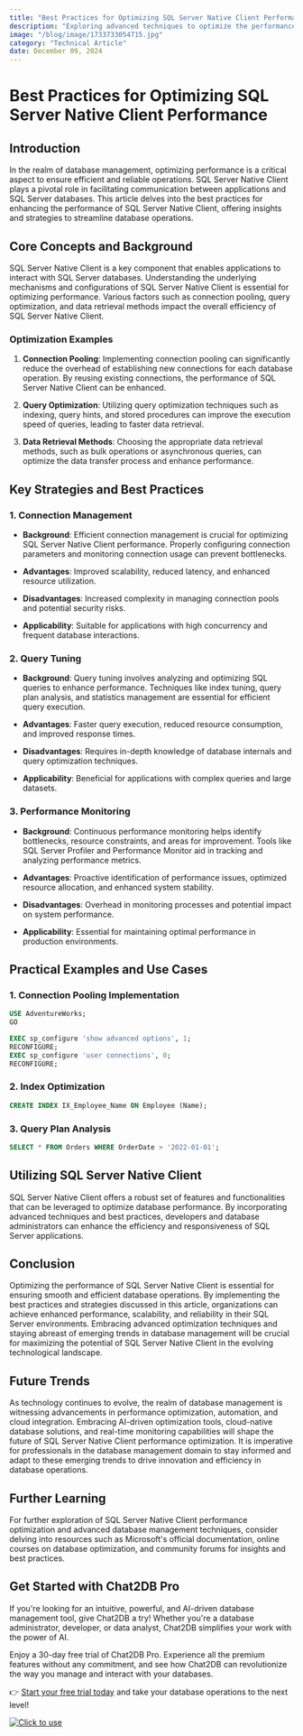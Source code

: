 ```yaml
---
title: "Best Practices for Optimizing SQL Server Native Client Performance"
description: "Exploring advanced techniques to optimize the performance of SQL Server Native Client for enhanced database operations."
image: "/blog/image/1733733054715.jpg"
category: "Technical Article"
date: December 09, 2024
---
```


# Best Practices for Optimizing SQL Server Native Client Performance

## Introduction

In the realm of database management, optimizing performance is a critical aspect to ensure efficient and reliable operations. SQL Server Native Client plays a pivotal role in facilitating communication between applications and SQL Server databases. This article delves into the best practices for enhancing the performance of SQL Server Native Client, offering insights and strategies to streamline database operations.

## Core Concepts and Background

SQL Server Native Client is a key component that enables applications to interact with SQL Server databases. Understanding the underlying mechanisms and configurations of SQL Server Native Client is essential for optimizing performance. Various factors such as connection pooling, query optimization, and data retrieval methods impact the overall efficiency of SQL Server Native Client.

### Optimization Examples

1. **Connection Pooling**: Implementing connection pooling can significantly reduce the overhead of establishing new connections for each database operation. By reusing existing connections, the performance of SQL Server Native Client can be enhanced.

2. **Query Optimization**: Utilizing query optimization techniques such as indexing, query hints, and stored procedures can improve the execution speed of queries, leading to faster data retrieval.

3. **Data Retrieval Methods**: Choosing the appropriate data retrieval methods, such as bulk operations or asynchronous queries, can optimize the data transfer process and enhance performance.

## Key Strategies and Best Practices

### 1. Connection Management

- **Background**: Efficient connection management is crucial for optimizing SQL Server Native Client performance. Properly configuring connection parameters and monitoring connection usage can prevent bottlenecks.

- **Advantages**: Improved scalability, reduced latency, and enhanced resource utilization.

- **Disadvantages**: Increased complexity in managing connection pools and potential security risks.

- **Applicability**: Suitable for applications with high concurrency and frequent database interactions.

### 2. Query Tuning

- **Background**: Query tuning involves analyzing and optimizing SQL queries to enhance performance. Techniques like index tuning, query plan analysis, and statistics management are essential for efficient query execution.

- **Advantages**: Faster query execution, reduced resource consumption, and improved response times.

- **Disadvantages**: Requires in-depth knowledge of database internals and query optimization techniques.

- **Applicability**: Beneficial for applications with complex queries and large datasets.

### 3. Performance Monitoring

- **Background**: Continuous performance monitoring helps identify bottlenecks, resource constraints, and areas for improvement. Tools like SQL Server Profiler and Performance Monitor aid in tracking and analyzing performance metrics.

- **Advantages**: Proactive identification of performance issues, optimized resource allocation, and enhanced system stability.

- **Disadvantages**: Overhead in monitoring processes and potential impact on system performance.

- **Applicability**: Essential for maintaining optimal performance in production environments.

## Practical Examples and Use Cases

### 1. Connection Pooling Implementation

```sql
USE AdventureWorks;
GO

EXEC sp_configure 'show advanced options', 1;
RECONFIGURE;
EXEC sp_configure 'user connections', 0;
RECONFIGURE;
```

### 2. Index Optimization

```sql
CREATE INDEX IX_Employee_Name ON Employee (Name);
```

### 3. Query Plan Analysis

```sql
SELECT * FROM Orders WHERE OrderDate > '2022-01-01';
```

## Utilizing SQL Server Native Client

SQL Server Native Client offers a robust set of features and functionalities that can be leveraged to optimize database performance. By incorporating advanced techniques and best practices, developers and database administrators can enhance the efficiency and responsiveness of SQL Server applications.

## Conclusion

Optimizing the performance of SQL Server Native Client is essential for ensuring smooth and efficient database operations. By implementing the best practices and strategies discussed in this article, organizations can achieve enhanced performance, scalability, and reliability in their SQL Server environments. Embracing advanced optimization techniques and staying abreast of emerging trends in database management will be crucial for maximizing the potential of SQL Server Native Client in the evolving technological landscape.

## Future Trends

As technology continues to evolve, the realm of database management is witnessing advancements in performance optimization, automation, and cloud integration. Embracing AI-driven optimization tools, cloud-native database solutions, and real-time monitoring capabilities will shape the future of SQL Server Native Client performance optimization. It is imperative for professionals in the database management domain to stay informed and adapt to these emerging trends to drive innovation and efficiency in database operations.

## Further Learning

For further exploration of SQL Server Native Client performance optimization and advanced database management techniques, consider delving into resources such as Microsoft's official documentation, online courses on database optimization, and community forums for insights and best practices.

## Get Started with Chat2DB Pro

If you're looking for an intuitive, powerful, and AI-driven database management tool, give Chat2DB a try! Whether you're a database administrator, developer, or data analyst, Chat2DB simplifies your work with the power of AI.

Enjoy a 30-day free trial of Chat2DB Pro. Experience all the premium features without any commitment, and see how Chat2DB can revolutionize the way you manage and interact with your databases.

👉 [Start your free trial today](https://chat2db.ai/pricing) and take your database operations to the next level!


[![Click to use](/image/blog/bg/chat2db.jpg)](https://chat2db.ai/)
